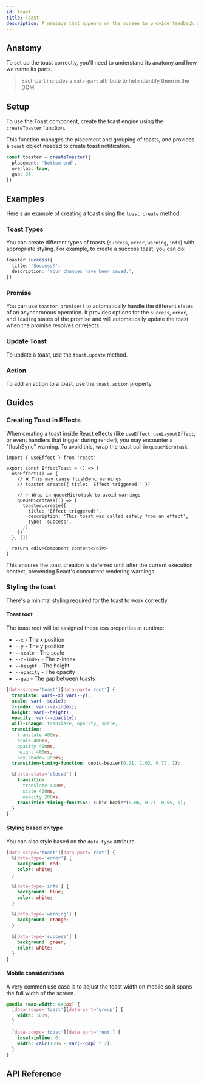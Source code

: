 ```yaml
---
id: toast
title: Toast
description: A message that appears on the screen to provide feedback on an action.
---
```


<ComponentPreview id="Toast" />

## Anatomy

To set up the toast correctly, you'll need to understand its anatomy and how we name its parts.

> Each part includes a `data-part` attribute to help identify them in the DOM.

<Anatomy id="toast" />

## Setup

To use the Toast component, create the toast engine using the `createToaster` function.

This function manages the placement and grouping of toasts, and provides a `toast` object needed to create toast
notification.

```ts
const toaster = createToaster({
  placement: 'bottom-end',
  overlap: true,
  gap: 24,
})
```

## Examples

Here's an example of creating a toast using the `toast.create` method.

<Example id="basic" />

### Toast Types

You can create different types of toasts (`success`, `error`, `warning`, `info`) with appropriate styling. For example,
to create a success toast, you can do:

```ts
toaster.success({
  title: 'Success!',
  description: 'Your changes have been saved.',
})
```

<Example id="types" />

### Promise

You can use `toaster.promise()` to automatically handle the different states of an asynchronous operation. It provides
options for the `success`, `error`, and `loading` states of the promise and will automatically update the toast when the
promise resolves or rejects.

<Example id="promise-toast" />

### Update Toast

To update a toast, use the `toast.update` method.

<Example id="update" />

### Action

To add an action to a toast, use the `toast.action` property.

<Example id="action" />

## Guides

### Creating Toast in Effects

When creating a toast inside React effects (like `useEffect`, `useLayoutEffect`, or event handlers that trigger during
render), you may encounter a "flushSync" warning. To avoid this, wrap the toast call in `queueMicrotask`:

```tsx
import { useEffect } from 'react'

export const EffectToast = () => {
  useEffect(() => {
    // ❌ This may cause flushSync warnings
    // toaster.create({ title: 'Effect triggered!' })

    // ✅ Wrap in queueMicrotask to avoid warnings
    queueMicrotask(() => {
      toaster.create({
        title: 'Effect triggered!',
        description: 'This toast was called safely from an effect',
        type: 'success',
      })
    })
  }, [])

  return <div>Component content</div>
}
```

This ensures the toast creation is deferred until after the current execution context, preventing React's concurrent
rendering warnings.

### Styling the toast

There's a minimal styling required for the toast to work correctly.

#### Toast root

The toast root will be assigned these css properties at runtime:

- `--x` - The x position
- `--y` - The y position
- `--scale` - The scale
- `--z-index` - The z-index
- `--height` - The height
- `--opacity` - The opacity
- `--gap` - The gap between toasts

```css
[data-scope='toast'][data-part='root'] {
  translate: var(--x) var(--y);
  scale: var(--scale);
  z-index: var(--z-index);
  height: var(--height);
  opacity: var(--opacity);
  will-change: translate, opacity, scale;
  transition:
    translate 400ms,
    scale 400ms,
    opacity 400ms,
    height 400ms,
    box-shadow 200ms;
  transition-timing-function: cubic-bezier(0.21, 1.02, 0.73, 1);

  &[data-state='closed'] {
    transition:
      translate 400ms,
      scale 400ms,
      opacity 200ms;
    transition-timing-function: cubic-bezier(0.06, 0.71, 0.55, 1);
  }
}
```

#### Styling based on type

You can also style based on the `data-type` attribute.

```css
[data-scope='toast'][data-part='root'] {
  &[data-type='error'] {
    background: red;
    color: white;
  }

  &[data-type='info'] {
    background: blue;
    color: white;
  }

  &[data-type='warning'] {
    background: orange;
  }

  &[data-type='success'] {
    background: green;
    color: white;
  }
}
```

#### Mobile considerations

A very common use case is to adjust the toast width on mobile so it spans the full width of the screen.

```css
@media (max-width: 640px) {
  [data-scope='toast'][data-part='group'] {
    width: 100%;
  }

  [data-scope='toast'][data-part='root'] {
    inset-inline: 0;
    width: calc(100% - var(--gap) * 2);
  }
}
```

## API Reference

<ComponentTypes id="toast" />
